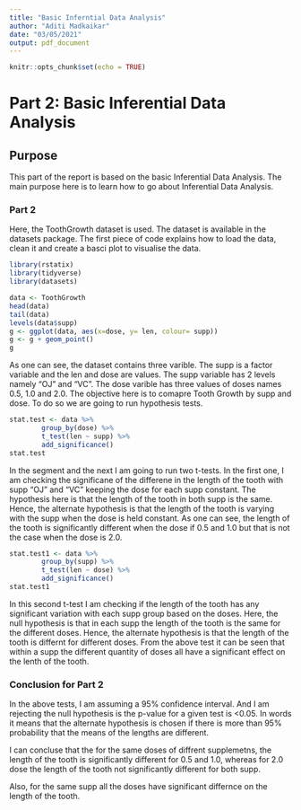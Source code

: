 ---
title: "Basic Inferntial Data Analysis"
author: "Aditi Madkaikar"
date: "03/05/2021"
output: pdf_document
---

```{r setup, include=FALSE}
knitr::opts_chunk$set(echo = TRUE)
```
# Part 2: Basic Inferential Data Analysis

## Purpose

This part of the report is based on the basic Inferential Data Analysis. The main purpose here is to learn how to go about Inferential Data Analysis.


### Part 2

Here, the ToothGrowth dataset is used. The dataset is available in the datasets package. The first piece of code explains how to load the data, clean it and create a basci plot to visualise the data.

```{r, echo=FALSE, warning=FALSE, results='hide', message=FALSE}
library(rstatix)
library(tidyverse)
library(datasets)
```

```{r}
data <- ToothGrowth
head(data)
tail(data)
levels(data$supp)
g <- ggplot(data, aes(x=dose, y= len, colour= supp))
g <- g + geom_point()
g
```
As one can see, the dataset contains three varible. The supp is a factor variable and the len and dose are values. 
The supp variable has 2 levels namely "OJ" and "VC". 
The dose varible has three values of doses names 0.5, 1.0 and 2.0.
The objective here is to comapre Tooth Growth by supp and dose. To do so we are going to run hypothesis tests.

```{r}
stat.test <- data %>% 
        group_by(dose) %>%
        t_test(len ~ supp) %>%
        add_significance()
stat.test
```
 
In the segment and the next I am going to run two t-tests. In the first one, I am checking the significane of the differene in the length of the tooth with supp "OJ" and "VC" keeping the dose for each supp constant. The hypothesis here is that the length of the tooth in both supp is the same. Hence, the alternate hypothesis is that the length of the tooth is varying with the supp when the dose is held constant. As one can see, the length of the tooth is significantly different when the dose if 0.5 and 1.0 but that is not the case when the dose is 2.0. 

```{r}
stat.test1 <- data %>% 
        group_by(supp) %>%
        t_test(len ~ dose) %>%
        add_significance()
stat.test1
```
In this second t-test I am checking if the length of the tooth has any significant variation with each supp group based on the doses. Here, the null hypothesis is that in each supp the length of the tooth is the same for the different doses. Hence, the alternate hypothesis is that the length of the tooth is differnt for different doses. From the above test it can be seen that within a supp the different quantity of doses all have a significant effect on the lenth of the tooth. 

### Conclusion for Part 2

In the above tests, I am assuming a 95% confidence interval. And I am rejecting the null hypothesis is the p-value for a given test is <0.05. In words it means that the alternate hypothesis is chosen if there is more than 95% probability that the means of the lengths are different. 

I can concluse that the for the same doses of diffrent supplemetns, the length of the tooth is significantly different for 0.5 and 1.0, whereas for 2.0 dose the length of the tooth not significantly different for both supp.

Also, for the same supp all the doses have significant differnce on the length of the tooth. 